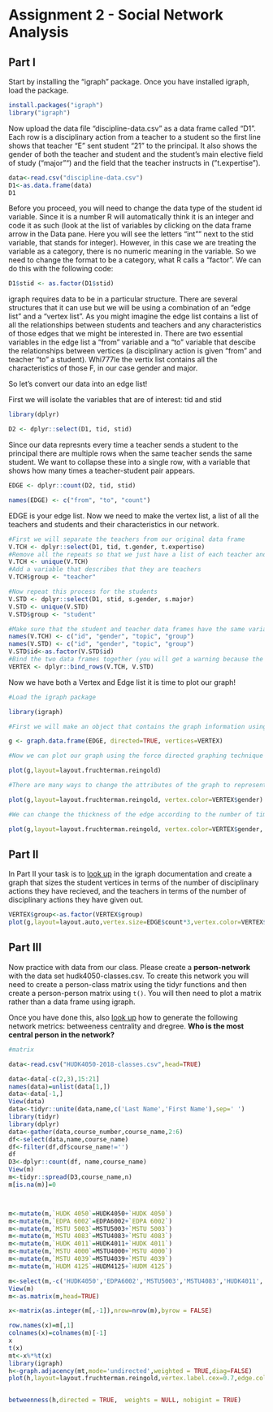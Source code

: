 # Assignment 2 - Social Network Analysis

## Part I
Start by installing the "igraph" package. Once you have installed igraph, load the package.
```r
install.packages("igraph")
library("igraph")

```

Now upload the data file "discipline-data.csv" as a data frame called "D1". Each row is a disciplinary action from a teacher to a student so the first line shows that teacher "E" sent student "21" to the principal. It also shows the gender of both the teacher and student and the student's main elective field of study ("major"") and the field that the teacher instructs in ("t.expertise").
```r
data<-read.csv("discipline-data.csv")
D1<-as.data.frame(data)
D1
```

Before you proceed, you will need to change the data type of the student id variable. Since it is a number R will automatically think it is an integer and code it as such (look at the list of variables by clicking on the data frame arrow in the Data pane. Here you will see the letters "int"" next to the stid variable, that stands for integer). However, in this case we are treating the variable as a category, there is no numeric meaning in the variable. So we need to change the format to be a category, what R calls a "factor". We can do this with the following code:

```r
D1$stid <- as.factor(D1$stid)


```

igraph requires data to be in a particular structure. There are several structures that it can use but we will be using a combination of an "edge list" and a "vertex list". As you might imagine the edge list contains a list of all the relationships between students and teachers and any characteristics of those edges that we might be interested in. There are two essential variables in the edge list a "from" variable and a "to" variable that descibe the relationships between vertices (a disciplinary action is given "from" and teacher "to" a student). Whi777le the vertix list contains all the characteristics of those F, in our case gender and major.

So let's convert our data into an edge list!

First we will isolate the variables that are of interest: tid and stid

```r
library(dplyr)

D2 <- dplyr::select(D1, tid, stid)
```

Since our data represnts every time a teacher sends a student to the principal there are multiple rows when the same teacher sends the same student. We want to collapse these into a single row, with a variable that shows how many times a teacher-student pair appears.

```r

EDGE <- dplyr::count(D2, tid, stid)

names(EDGE) <- c("from", "to", "count")

```

EDGE is your edge list. Now we need to make the vertex list, a list of all the teachers and students and their characteristics in our network.

```r

#First we will separate the teachers from our original data frame
V.TCH <- dplyr::select(D1, tid, t.gender, t.expertise)
#Remove all the repeats so that we just have a list of each teacher and their characteristics
V.TCH <- unique(V.TCH)
#Add a variable that describes that they are teachers
V.TCH$group <- "teacher"

#Now repeat this process for the students
V.STD <- dplyr::select(D1, stid, s.gender, s.major)
V.STD <- unique(V.STD)
V.STD$group <- "student"

#Make sure that the student and teacher data frames have the same variables names
names(V.TCH) <- c("id", "gender", "topic", "group")
names(V.STD) <- c("id", "gender", "topic", "group")
V.STD$id<-as.factor(V.STD$id)
#Bind the two data frames together (you will get a warning because the teacher data frame has 5 types of id (A,B,C,D,E) and the student has 25 (1-30), this isn't a problem)
VERTEX <- dplyr::bind_rows(V.TCH, V.STD)

```

Now we have both a Vertex and Edge list it is time to plot our graph!

```r
#Load the igraph package

library(igraph)

#First we will make an object that contains the graph information using our two dataframes EDGE and VERTEX. Notice that we have made "directed = TRUE" - our graph is directed since discipline is being given from a teacher to a student.

g <- graph.data.frame(EDGE, directed=TRUE, vertices=VERTEX)

#Now we can plot our graph using the force directed graphing technique - our old friend Fruchertman-Reingold!

plot(g,layout=layout.fruchterman.reingold)

#There are many ways to change the attributes of the graph to represent different characteristics of the newtork. For example, we can color the nodes according to gender.

plot(g,layout=layout.fruchterman.reingold, vertex.color=VERTEX$gender)

#We can change the thickness of the edge according to the number of times a particular teacher has sent a particular student to the principal.

plot(g,layout=layout.fruchterman.reingold, vertex.color=VERTEX$gender, edge.width=EDGE$count)
```

## Part II
In Part II your task is to [look up](http://igraph.org/r/) in the igraph documentation and create a graph that sizes the student vertices in terms of the number of disciplinary actions they have recieved, and the teachers in terms of the number of disciplinary actions they have given out.

```r
VERTEX$group<-as.factor(VERTEX$group)
plot(g,layout=layout.auto,vertex.size=EDGE$count*3,vertex.color=VERTEX$group)
```



## Part III

Now practice with data from our class. Please create a **person-network** with the data set hudk4050-classes.csv. To create this network you will need to create a person-class matrix using the tidyr functions and then create a person-person matrix using `t()`. You will then need to plot a matrix rather than a data frame using igraph.

Once you have done this, also [look up](http://igraph.org/r/) how to generate the following network metrics: betweeness centrality and dregree. **Who is the most central person in the network?**


```r
#matrix

data<-read.csv("HUDK4050-2018-classes.csv",head=TRUE)

data<-data[-c(2,3),15:21]
names(data)=unlist(data[1,])
data<-data[-1,]
View(data)
data<-tidyr::unite(data,name,c('Last Name','First Name'),sep=' ')
library(tidyr)
library(dplyr)
data<-gather(data,course_number,course_name,2:6)
df<-select(data,name,course_name)
df<-filter(df,df$course_name!='')
df
D3<-dplyr::count(df, name,course_name)
View(m)
m<-tidyr::spread(D3,course_name,n)
m[is.na(m)]=0



m<-mutate(m,`HUDK 4050`=HUDK4050+`HUDK 4050`)
m<-mutate(m,`EDPA 6002`=EDPA6002+`EDPA 6002`)
m<-mutate(m,`MSTU 5003`=MSTU5003+`MSTU 5003`)
m<-mutate(m,`MSTU 4083`=MSTU4083+`MSTU 4083`)
m<-mutate(m,`HUDK 4011`=HUDK4011+`HUDK 4011`)
m<-mutate(m,`MSTU 4000`=MSTU4000+`MSTU 4000`)
m<-mutate(m,`MSTU 4039`=MSTU4039+`MSTU 4039`)
m<-mutate(m,`HUDM 4125`=HUDM4125+`HUDM 4125`)

m<-select(m,-c('HUDK4050','EDPA6002','MSTU5003','MSTU4083','HUDK4011','MSTU4000','MSTU4039','HUDM4125'))
View(m)
m<-as.matrix(m,head=TRUE)

x<-matrix(as.integer(m[,-1]),nrow=nrow(m),byrow = FALSE)

row.names(x)=m[,1]
colnames(x)=colnames(m)[-1]
x
t(x)
mt<-x%*%t(x)
library(igraph)
h<-graph.adjacency(mt,mode='undirected',weighted = TRUE,diag=FALSE)
plot(h,layout=layout.fruchterman.reingold,vertex.label.cex=0.7,edge.color=rgb(0.5,0.5,1))


betweenness(h,directed = TRUE,  weights = NULL, nobigint = TRUE)

```




